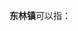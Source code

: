 '''东林镇'''可以指：
{{PRC admin/disambig|33/05/02/105/000|51/11/24/108/000|51/07/04/204/000}}
{{disambig|cat=三字中国镇名消歧义}}
